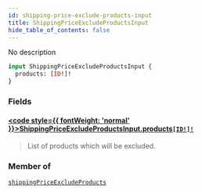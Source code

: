 ```yaml
---
id: shipping-price-exclude-products-input
title: ShippingPriceExcludeProductsInput
hide_table_of_contents: false
---
```








No description

```graphql
input ShippingPriceExcludeProductsInput {
  products: [ID!]!
}
```


### Fields

#### [<code style={{ fontWeight: 'normal' }}>ShippingPriceExcludeProductsInput.<b>products</b></code>](#)<Bullet />[`[ID!]!`](../../../developer/api-reference/scalars/id) <Badge class="secondary" text="non-null"/> <Badge class="secondary" text="scalar"/>
> List of products which will be excluded.
> 



### Member of

[`shippingPriceExcludeProducts`](../../../developer/api-reference/mutations/shipping-price-exclude-products)  <Badge class="secondary" text="mutation"/>



